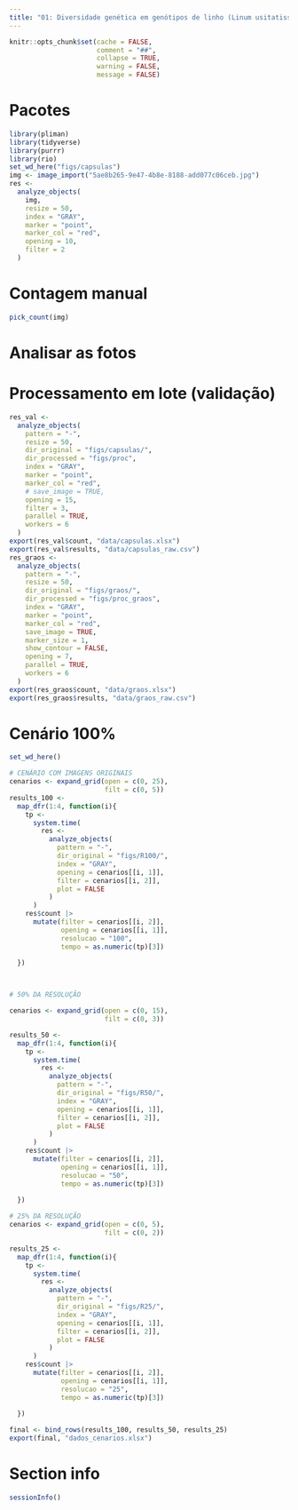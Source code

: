 ```yaml
---
title: "01: Diversidade genética em genótipos de linho (Linum usitatissimum, L.) cultivados em Florianópolis-SC"
---
```


```r
knitr::opts_chunk$set(cache = FALSE,
                      comment = "##",
                      collapse = TRUE,
                      warning = FALSE,
                      message = FALSE)

```


# Pacotes


```r
library(pliman)
library(tidyverse)
library(purrr)
library(rio)
set_wd_here("figs/capsulas")
img <- image_import("5ae8b265-9e47-4b8e-8188-add077c06ceb.jpg")
res <- 
  analyze_objects(
    img,
    resize = 50,
    index = "GRAY",
    marker = "point",
    marker_col = "red",
    opening = 10,
    filter = 2
  )

```

# Contagem manual
```r
pick_count(img)

```



# Analisar as fotos

# Processamento em lote (validação)


```r
res_val <- 
  analyze_objects(
    pattern = "-",
    resize = 50,
    dir_original = "figs/capsulas/",
    dir_processed = "figs/proc",
    index = "GRAY",
    marker = "point",
    marker_col = "red",
    # save_image = TRUE,
    opening = 15,
    filter = 3,
    parallel = TRUE,
    workers = 6
  )
export(res_val$count, "data/capsulas.xlsx")
export(res_val$results, "data/capsulas_raw.csv")
res_graos <- 
  analyze_objects(
    pattern = "-",
    resize = 50,
    dir_original = "figs/graos/",
    dir_processed = "figs/proc_graos",
    index = "GRAY",
    marker = "point",
    marker_col = "red",
    save_image = TRUE,
    marker_size = 1,
    show_contour = FALSE,
    opening = 7,
    parallel = TRUE,
    workers = 6
  )
export(res_graos$count, "data/graos.xlsx")
export(res_graos$results, "data/graos_raw.csv")
```



# Cenário 100%
```r
set_wd_here()

# CENÁRIO COM IMAGENS ORIGINAIS
cenarios <- expand_grid(open = c(0, 25),
                        filt = c(0, 5))
results_100 <- 
  map_dfr(1:4, function(i){
    tp <- 
      system.time(
        res <- 
          analyze_objects(
            pattern = "-",
            dir_original = "figs/R100/",
            index = "GRAY",
            opening = cenarios[[i, 1]],
            filter = cenarios[[i, 2]],
            plot = FALSE
          )
      )
    res$count |> 
      mutate(filter = cenarios[[i, 2]],
             opening = cenarios[[i, 1]],
             resolucao = "100",
             tempo = as.numeric(tp)[3])
    
  })



# 50% DA RESOLUÇÃO

cenarios <- expand_grid(open = c(0, 15),
                        filt = c(0, 3))

results_50 <- 
  map_dfr(1:4, function(i){
    tp <- 
      system.time(
        res <- 
          analyze_objects(
            pattern = "-",
            dir_original = "figs/R50/",
            index = "GRAY",
            opening = cenarios[[i, 1]],
            filter = cenarios[[i, 2]],
            plot = FALSE
          )
      )
    res$count |> 
      mutate(filter = cenarios[[i, 2]],
             opening = cenarios[[i, 1]],
             resolucao = "50",
             tempo = as.numeric(tp)[3])
    
  })

# 25% DA RESOLUÇÃO
cenarios <- expand_grid(open = c(0, 5),
                        filt = c(0, 2))

results_25 <- 
  map_dfr(1:4, function(i){
    tp <- 
      system.time(
        res <- 
          analyze_objects(
            pattern = "-",
            dir_original = "figs/R25/",
            index = "GRAY",
            opening = cenarios[[i, 1]],
            filter = cenarios[[i, 2]],
            plot = FALSE
          )
      )
    res$count |> 
      mutate(filter = cenarios[[i, 2]],
             opening = cenarios[[i, 1]],
             resolucao = "25",
             tempo = as.numeric(tp)[3])
    
  })

final <- bind_rows(results_100, results_50, results_25)
export(final, "dados_cenarios.xlsx")
```




# Section info
```r
sessionInfo()
```

